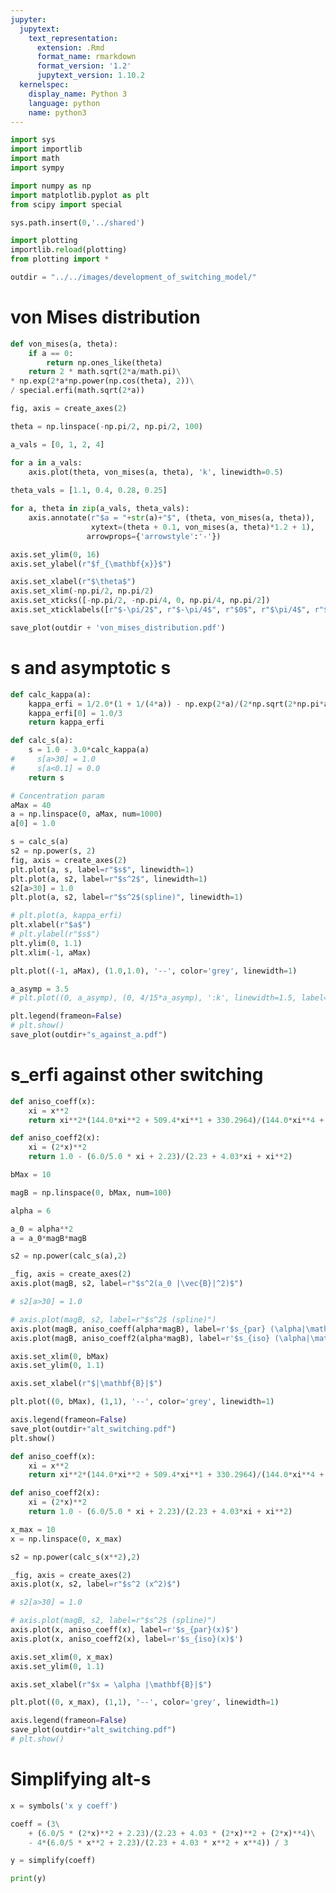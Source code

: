 ```yaml
---
jupyter:
  jupytext:
    text_representation:
      extension: .Rmd
      format_name: rmarkdown
      format_version: '1.2'
      jupytext_version: 1.10.2
  kernelspec:
    display_name: Python 3
    language: python
    name: python3
---
```


```python
import sys
import importlib
import math
import sympy

import numpy as np
import matplotlib.pyplot as plt
from scipy import special

sys.path.insert(0,'../shared')

import plotting
importlib.reload(plotting)
from plotting import *

outdir = "../../images/development_of_switching_model/"
```

# von Mises distribution

```python
def von_mises(a, theta):
    if a == 0:
        return np.ones_like(theta)
    return 2 * math.sqrt(2*a/math.pi)\
* np.exp(2*a*np.power(np.cos(theta), 2))\
/ special.erfi(math.sqrt(2*a))
```

```python
fig, axis = create_axes(2)

theta = np.linspace(-np.pi/2, np.pi/2, 100)

a_vals = [0, 1, 2, 4]

for a in a_vals:
    axis.plot(theta, von_mises(a, theta), 'k', linewidth=0.5)
    
theta_vals = [1.1, 0.4, 0.28, 0.25]

for a, theta in zip(a_vals, theta_vals):
    axis.annotate(r"$a = "+str(a)+"$", (theta, von_mises(a, theta)),
                  xytext=(theta + 0.1, von_mises(a, theta)*1.2 + 1),
                 arrowprops={'arrowstyle':'-'})

axis.set_ylim(0, 16)
axis.set_ylabel(r"$f_{\mathbf{x}}$")

axis.set_xlabel(r"$\theta$")
axis.set_xlim(-np.pi/2, np.pi/2)
axis.set_xticks([-np.pi/2, -np.pi/4, 0, np.pi/4, np.pi/2])
axis.set_xticklabels([r"$-\pi/2$", r"$-\pi/4$", r"$0$", r"$\pi/4$", r"$\pi/2$"])

save_plot(outdir + 'von_mises_distribution.pdf')
```

# s and asymptotic s

```python
def calc_kappa(a):
    kappa_erfi = 1/2.0*(1 + 1/(4*a)) - np.exp(2*a)/(2*np.sqrt(2*np.pi*a)*special.erfi(np.sqrt(2*a)))
    kappa_erfi[0] = 1.0/3
    return kappa_erfi

def calc_s(a):
    s = 1.0 - 3.0*calc_kappa(a)
#     s[a>30] = 1.0
#     s[a<0.1] = 0.0
    return s

# Concentration param
aMax = 40
a = np.linspace(0, aMax, num=1000)
a[0] = 1.0

s = calc_s(a)
s2 = np.power(s, 2)
fig, axis = create_axes(2)
plt.plot(a, s, label=r"$s$", linewidth=1)
plt.plot(a, s2, label=r"$s^2$", linewidth=1)
s2[a>30] = 1.0
plt.plot(a, s2, label=r"$s^2$(spline)", linewidth=1)

# plt.plot(a, kappa_erfi)
plt.xlabel(r"$a$")
# plt.ylabel(r"$s$")
plt.ylim(0, 1.1)
plt.xlim(-1, aMax)

plt.plot((-1, aMax), (1.0,1.0), '--', color='grey', linewidth=1)

a_asymp = 3.5
# plt.plot((0, a_asymp), (0, 4/15*a_asymp), ':k', linewidth=1.5, label=r'$\frac{4}{15} a$')

plt.legend(frameon=False)
# plt.show()
save_plot(outdir+"s_against_a.pdf")
```

# s_erfi against other switching

```python
def aniso_coeff(x):
    xi = x**2
    return xi**2*(144.0*xi**2 + 509.4*xi**1 + 330.2964)/(144.0*xi**4 + 725.4*xi**3 + 925.8624*xi**2 + 404.4105*xi**1 + 44.7561)

def aniso_coeff2(x):
    xi = (2*x)**2
    return 1.0 - (6.0/5.0 * xi + 2.23)/(2.23 + 4.03*xi + xi**2)

bMax = 10

magB = np.linspace(0, bMax, num=100)

alpha = 6

a_0 = alpha**2
a = a_0*magB*magB

s2 = np.power(calc_s(a),2)

_fig, axis = create_axes(2)
axis.plot(magB, s2, label=r"$s^2(a_0 |\vec{B}|^2)$")

# s2[a>30] = 1.0

# axis.plot(magB, s2, label=r"$s^2$ (spline)")
axis.plot(magB, aniso_coeff(alpha*magB), label=r'$s_{par} (\alpha|\mathbf{B}|)$')
axis.plot(magB, aniso_coeff2(alpha*magB), label=r'$s_{iso} (\alpha|\mathbf{B}|)$')

axis.set_xlim(0, bMax)
axis.set_ylim(0, 1.1)

axis.set_xlabel(r"$|\mathbf{B}|$")

plt.plot((0, bMax), (1,1), '--', color='grey', linewidth=1)

axis.legend(frameon=False)
save_plot(outdir+"alt_switching.pdf")
plt.show()
```

```python
def aniso_coeff(x):
    xi = x**2
    return xi**2*(144.0*xi**2 + 509.4*xi**1 + 330.2964)/(144.0*xi**4 + 725.4*xi**3 + 925.8624*xi**2 + 404.4105*xi**1 + 44.7561)

def aniso_coeff2(x):
    xi = (2*x)**2
    return 1.0 - (6.0/5.0 * xi + 2.23)/(2.23 + 4.03*xi + xi**2)

x_max = 10
x = np.linspace(0, x_max)

s2 = np.power(calc_s(x**2),2)

_fig, axis = create_axes(2)
axis.plot(x, s2, label=r"$s^2 (x^2)$")

# s2[a>30] = 1.0

# axis.plot(magB, s2, label=r"$s^2$ (spline)")
axis.plot(x, aniso_coeff(x), label=r'$s_{par}(x)$')
axis.plot(x, aniso_coeff2(x), label=r'$s_{iso}(x)$')

axis.set_xlim(0, x_max)
axis.set_ylim(0, 1.1)

axis.set_xlabel(r"$x = \alpha |\mathbf{B}|$")

plt.plot((0, x_max), (1,1), '--', color='grey', linewidth=1)

axis.legend(frameon=False)
save_plot(outdir+"alt_switching.pdf")
# plt.show()
```

# Simplifying alt-s

```python
x = symbols('x y coeff')

coeff = (3\
    + (6.0/5 * (2*x)**2 + 2.23)/(2.23 + 4.03 * (2*x)**2 + (2*x)**4)\
    - 4*(6.0/5 * x**2 + 2.23)/(2.23 + 4.03 * x**2 + x**4)) / 3

y = simplify(coeff)

print(y)
```
